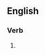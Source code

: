 ==English==

===Verb===
{{head|en|present participle}}

# {{present participle of|annunciate|lang=en|nocat=1}}